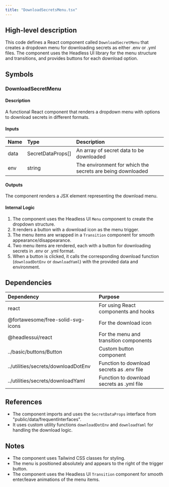 ```yaml
---
title: "DownloadSecretsMenu.tsx"
---
```


## High-level description
This code defines a React component called `DownloadSecretMenu` that creates a dropdown menu for downloading secrets as either .env or .yml files. The component uses the Headless UI library for the menu structure and transitions, and provides buttons for each download option.

## Symbols

### DownloadSecretMenu
#### Description
A functional React component that renders a dropdown menu with options to download secrets in different formats.

#### Inputs
| Name | Type | Description |
|:-----|:-----|:------------|
| data | SecretDataProps[] | An array of secret data to be downloaded |
| env | string | The environment for which the secrets are being downloaded |

#### Outputs
The component renders a JSX element representing the download menu.

#### Internal Logic
1. The component uses the Headless UI `Menu` component to create the dropdown structure.
2. It renders a button with a download icon as the menu trigger.
3. The menu items are wrapped in a `Transition` component for smooth appearance/disappearance.
4. Two menu items are rendered, each with a button for downloading secrets in .env or .yml format.
5. When a button is clicked, it calls the corresponding download function (`downloadDotEnv` or `downloadYaml`) with the provided data and environment.

## Dependencies
| Dependency | Purpose |
|:-----------|:--------|
| react | For using React components and hooks |
| @fortawesome/free-solid-svg-icons | For the download icon |
| @headlessui/react | For the menu and transition components |
| ../basic/buttons/Button | Custom button component |
| ../utilities/secrets/downloadDotEnv | Function to download secrets as .env file |
| ../utilities/secrets/downloadYaml | Function to download secrets as .yml file |

## References
- The component imports and uses the `SecretDataProps` interface from "public/data/frequentInterfaces".
- It uses custom utility functions `downloadDotEnv` and `downloadYaml` for handling the download logic.

## Notes
- The component uses Tailwind CSS classes for styling.
- The menu is positioned absolutely and appears to the right of the trigger button.
- The component uses the Headless UI `Transition` component for smooth enter/leave animations of the menu items.